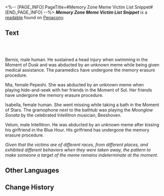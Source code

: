 <%-- [PAGE_INFO]
PageTitle=#Memory Zone Meme Victim List Snippet#
[END_PAGE_INFO] --%>
{{Readable Infobox
|id           = 304
|partIds      = 190563
|title        = ''Memory Zone Meme Victim List Snippet''
|image        = Item Penacony Readable 3.png
|world        = Penacony
|parts        = 1
|author       = <!--to be added-->
|description  = A handwritten snippet with a list of Memory Zone Meme victims on it &mdash; one of the sealed secrets of The Family. The informant's encryption of its content has been deciphered.
|part1        = ''Memory Zone Meme Victim List Snippet''
|source1      = {{cx|Source missing}}
|characters   = 
|factions     = 
}}
'''''Memory Zone Meme Victim List Snippet''''' is a [[readable]] found on [[Penacony]].
<!--
==Location==
{{Map Embed|<map name>|<marker id>}}
-->
==Text==
{{Size|+3|<div align="center">Warning: The information below is</div>}}<br />{{Size|+9|<div align="center">Highly Confidential</div>}}

<br />Bernis, male human. He sustained a head injury when swimming in the Moment of Dusk and was abducted by an unknown meme while being given medical assistance. The paramedics have undergone the memory erasure procedure.

Mia, female Pepeshi. She was abducted by an unknown meme when playing hide-and-seek with her friends in the Moment of Sol. Her friends have undergone the memory erasure procedure.

Isabella, female human. She went missing while taking a bath in the Moment of Stars. The gramophone next to the bathtub was playing the ''Moonglow Sonata'' by the celebrated Intellitron musician, Beeshoven.

Velum, male Intellitron. He was abducted by an unknown meme after kissing his girlfriend in the Blue Hour. His girlfriend has undergone the memory erasure procedure.

''Given that the victims are of different races, from different places, and exhibited different behaviors when they were taken away, the pattern to make someone a target of the meme remains indeterminate at the moment.''

<!--
==Trivia==
* 
-->
==Other Languages==
{{Other Languages
|en   = ''Memory Zone Meme Victim List Snippet''
|zhs  = 《忆域迷因受害者名单片段》
|zht  = 《憶域迷因受害者名單片段》
|ja   = 『記憶域ミームの被害者リストの一部』
|ko   = ≪기억의 영역 밈 피해자 명단 일부≫
|es   = «Fragmento de la lista de víctimas del Meme de la Zona de los Recuerdos»
|fr   = ''Extrait de la liste des victimes de la Créature mémorielle''
|ru   = Фрагмент списка жертв мема зоны воспоминаний
|th   = รายชื่อเหยื่อของ Memory Zone Meme
|vi   = "Đoạn Danh Sách Người Bị Hại Meme Vùng Hồi Ức"
|de   = „Schnipsel mit der Liste der Opfer des Speicherbereich-Mems“
|id   = "Cuplikan Daftar Korban Memory Zone Meme"
|pt   = "Recorte da Lista de Vítimas do Mimema da Zona da Memória"
}}

==Change History==
{{Change History|2.0}}